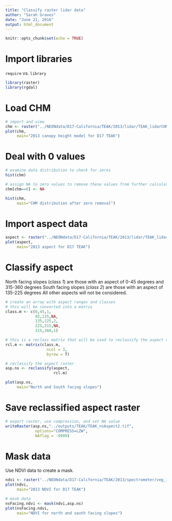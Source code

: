 ```yaml
---
title: "Classify raster lidar data"
author: "Sarah Graves"
date: "June 21, 2016"
output: html_document
---
```


```r
knitr::opts_chunk$set(echo = TRUE)
```

# Import libraries

`require` vs. `library`


```r

library(raster)
library(rgdal)

```

# Load CHM

```r

# import and view
chm <- raster("../NEONdata/D17-California/TEAK/2013/lidar/TEAK_lidarCHM.tif")
plot(chm,
     main="2013 canopy height model for D17 TEAK")

```

# Deal with 0 values

```r

# examine data distribution to check for zeros
hist(chm)

# assign NA to zero values to remove these values from further calculations
chm[chm==0] <- NA

hist(chm,
     main="CHM distribution after zero removal")

```

# Import aspect data

```r

aspect <- raster("../NEONdata/D17-California/TEAK/2013/lidar/TEAK_lidarAspect.tif")
plot(aspect,
     main="2013 aspect for D17 TEAK")
```

# Classify aspect

North facing slopes (*class 1*) are those with an aspect of 0-45 degrees and 315-360 degrees
South facing slopes (*class 2*) are those with an aspect of 135-225 degrees
All other aspects will not be considered.

```r

# create an array with aspect ranges and classes
# this will be converted into a matrix
class.m <- c(0,45,1,
             45,135,NA,
             135,225,2,
             225,315,NA,
             315,360,1)

# this is a reclass matrix that will be used to reclassify the aspect raster
rcl.m <- matrix(class.m,
                  ncol = 3,
                  byrow = T)

```

```r

# reclassify the aspect raster
asp.ns <- reclassify(aspect,
                     rcl.m)

plot(asp.ns,
     main="North and South facing slopes")
```


# Save reclassified aspect raster

```r

# export raster, use compression, and set NA value
writeRaster(asp.ns,"../outputs/TEAK/TEAK_nsAspect2.tif",
             options="COMPRESS=LZW",
             NAflag = -9999)

```


# Mask data

Use NDVI data to create a mask. 

```r

ndvi <- raster("../NEONdata/D17-California/TEAK/2013/spectrometer/veg_index/TEAK_NDVI.tif")
plot(ndvi,
     main="2013 NDVI for D17 TEAK")

```



```r

# mask data
nsFacing.ndvi <- mask(ndvi,asp.ns)
plot(nsFacing.ndvi,
     main="NDVI for north and south facing slopes")
```







